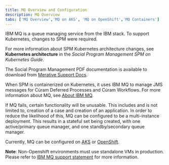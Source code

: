 ```yaml
---
title: MQ Overview and Configuration
description: MQ Overview
tabs: ['MQ Overview','MQ on AKS', 'MQ on OpenShift','MQ Containers']
---
```


IBM MQ is a queue managing service from the IBM stack. To support Kubernetes, changes to SPM were required.

For more information about SPM Kubernetes architecture changes, see **Kubernetes architecture** in the *Social Program Management SPM on Kubernetes Guide*.

<InlineNotification>

The Social Program Management PDF documentation is available to download from [Merative Support Docs](https://curam-spm-devops.github.io/wh-support-docs/spm/pdf-documentation/).

</InlineNotification>

When SPM is containerized on Kubernetes, it uses IBM MQ to manage JMS messages for Cúram Deferred Processes and Cúram Workflows. For more information about MQ, see [About IBM MQ](https://www.ibm.com/docs/en/ibm-mq/9.1?topic=mq-about).

If MQ fails, certain functionality will be unusable. This includes and is not limited to, creation of a case and creation of an application. In order to reduce the likelihood
of this, MQ can be configured to be a multi-instance deployment. This results in a stateful set being created, with one active/primary queue manager, and one standby/secondary queue manager.

Currently, MQ can be configured on [AKS](/supporting-infrastructure/mq/mq-on-aks) or [OpenShift](/supporting-infrastructure/mq/mq-on-openshift).

<InlineNotification>

**Note**: Non-Openshift environments must use standalone VMs in production. Please refer to [IBM MQ support statement](https://www.ibm.com/docs/en/ibm-mq/9.2?topic=integration-planning-mq-in-containers) for more information.

</InlineNotification>
